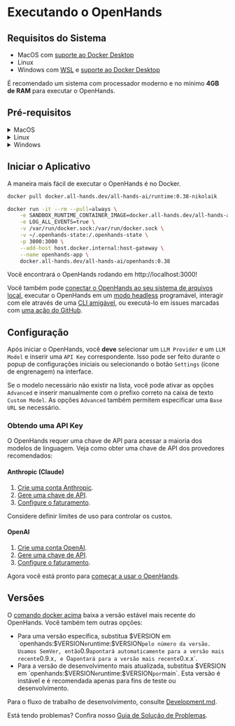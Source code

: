 # Executando o OpenHands

## Requisitos do Sistema

- MacOS com [suporte ao Docker Desktop](https://docs.docker.com/desktop/setup/install/mac-install/#system-requirements)
- Linux
- Windows com [WSL](https://learn.microsoft.com/en-us/windows/wsl/install) e [suporte ao Docker Desktop](https://docs.docker.com/desktop/setup/install/windows-install/#system-requirements)

É recomendado um sistema com processador moderno e no mínimo **4GB de RAM** para executar o OpenHands.

## Pré-requisitos

<details>
  <summary>MacOS</summary>

  **Docker Desktop**

  1. [Instale o Docker Desktop no Mac](https://docs.docker.com/desktop/setup/install/mac-install).
  2. Abra o Docker Desktop, vá para `Settings > Advanced` e certifique-se de que `Allow the default Docker socket to be used` esteja habilitado.
</details>

<details>
  <summary>Linux</summary>

  :::note
  Testado com Ubuntu 22.04.
  :::

  **Docker Desktop**

  1. [Instale o Docker Desktop no Linux](https://docs.docker.com/desktop/setup/install/linux/).

</details>

<details>
  <summary>Windows</summary>

  **WSL**

  1. [Instale o WSL](https://learn.microsoft.com/en-us/windows/wsl/install).
  2. Execute `wsl --version` no powershell e confirme `Default Version: 2`.

  **Docker Desktop**

  1. [Instale o Docker Desktop no Windows](https://docs.docker.com/desktop/setup/install/windows-install).
  2. Abra o Docker Desktop, vá para `Settings` e confirme o seguinte:
  - General: `Use the WSL 2 based engine` está habilitado.
  - Resources > WSL Integration: `Enable integration with my default WSL distro` está habilitado.

  :::note
  O comando docker abaixo para iniciar o aplicativo deve ser executado dentro do terminal WSL.
  :::

</details>

## Iniciar o Aplicativo

A maneira mais fácil de executar o OpenHands é no Docker.

```bash
docker pull docker.all-hands.dev/all-hands-ai/runtime:0.38-nikolaik

docker run -it --rm --pull=always \
    -e SANDBOX_RUNTIME_CONTAINER_IMAGE=docker.all-hands.dev/all-hands-ai/runtime:0.38-nikolaik \
    -e LOG_ALL_EVENTS=true \
    -v /var/run/docker.sock:/var/run/docker.sock \
    -v ~/.openhands-state:/.openhands-state \
    -p 3000:3000 \
    --add-host host.docker.internal:host-gateway \
    --name openhands-app \
    docker.all-hands.dev/all-hands-ai/openhands:0.38
```

Você encontrará o OpenHands rodando em http://localhost:3000!

Você também pode [conectar o OpenHands ao seu sistema de arquivos local](https://docs.all-hands.dev/modules/usage/runtimes/docker#connecting-to-your-filesystem),
executar o OpenHands em um [modo headless](https://docs.all-hands.dev/modules/usage/how-to/headless-mode) programável,
interagir com ele através de uma [CLI amigável](https://docs.all-hands.dev/modules/usage/how-to/cli-mode),
ou executá-lo em issues marcadas com [uma ação do GitHub](https://docs.all-hands.dev/modules/usage/how-to/github-action).

## Configuração

Após iniciar o OpenHands, você **deve** selecionar um `LLM Provider` e um `LLM Model` e inserir uma `API Key` correspondente.
Isso pode ser feito durante o popup de configurações iniciais ou selecionando o botão `Settings`
(ícone de engrenagem) na interface.

Se o modelo necessário não existir na lista, você pode ativar as opções `Advanced` e inserir manualmente com o prefixo correto
na caixa de texto `Custom Model`.
As opções `Advanced` também permitem especificar uma `Base URL` se necessário.

### Obtendo uma API Key

O OpenHands requer uma chave de API para acessar a maioria dos modelos de linguagem. Veja como obter uma chave de API dos provedores recomendados:

#### Anthropic (Claude)

1. [Crie uma conta Anthropic](https://console.anthropic.com/).
2. [Gere uma chave de API](https://console.anthropic.com/settings/keys).
3. [Configure o faturamento](https://console.anthropic.com/settings/billing).

Considere definir limites de uso para controlar os custos.

#### OpenAI

1. [Crie uma conta OpenAI](https://platform.openai.com/).
2. [Gere uma chave de API](https://platform.openai.com/api-keys).
3. [Configure o faturamento](https://platform.openai.com/account/billing/overview).

Agora você está pronto para [começar a usar o OpenHands](./getting-started).

## Versões

O [comando docker acima](./installation#start-the-app) baixa a versão estável mais recente do OpenHands. Você também tem outras opções:
- Para uma versão específica, substitua $VERSION em `openhands:$VERSION` e `runtime:$VERSION` pelo número da versão.
Usamos SemVer, então `0.9` apontará automaticamente para a versão mais recente `0.9.x`, e `0` apontará para a versão mais recente `0.x.x`.
- Para a versão de desenvolvimento mais atualizada, substitua $VERSION em `openhands:$VERSION` e `runtime:$VERSION` por `main`.
Esta versão é instável e é recomendada apenas para fins de teste ou desenvolvimento.

Para o fluxo de trabalho de desenvolvimento, consulte [Development.md](https://github.com/All-Hands-AI/OpenHands/blob/main/Development.md).

Está tendo problemas? Confira nosso [Guia de Solução de Problemas](https://docs.all-hands.dev/modules/usage/troubleshooting).
